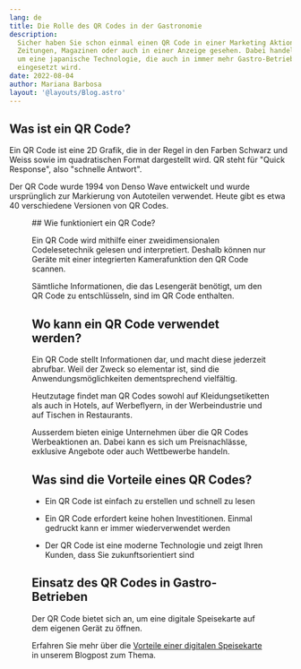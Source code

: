 ```yaml
---
lang: de
title: Die Rolle des QR Codes in der Gastronomie
description:
  Sicher haben Sie schon einmal einen QR Code in einer Marketing Aktion, in
  Zeitungen, Magazinen oder auch in einer Anzeige gesehen. Dabei handelt es sich
  um eine japanische Technologie, die auch in immer mehr Gastro-Betrieben
  eingesetzt wird.
date: 2022-08-04
author: Mariana Barbosa
layout: '@layouts/Blog.astro'
---
```



## Was ist ein QR Code?

Ein QR Code ist eine 2D Grafik, die in der Regel in den Farben Schwarz und Weiss
sowie im quadratischen Format dargestellt wird. QR steht für "Quick Response",
also "schnelle Antwort".

Der QR Code wurde 1994 von Denso Wave entwickelt und wurde ursprünglich zur
Markierung von Autoteilen verwendet. Heute gibt es etwa 40 verschiedene
Versionen von QR Codes.

<Figure
  src={import('./qr-code.jpg')}
  caption="QR-Code steht auf einem Tisch, um die Speisekarte zu öffnen."
  size="article"
/>
## Wie funktioniert ein QR Code?

Ein QR Code wird mithilfe einer zweidimensionalen Codelesetechnik gelesen und
interpretiert. Deshalb können nur Geräte mit einer integrierten Kamerafunktion
den QR Code scannen.

Sämtliche Informationen, die das Lesengerät benötigt, um den QR Code zu
entschlüsseln, sind im QR Code enthalten.

## Wo kann ein QR Code verwendet werden?

Ein QR Code stellt Informationen dar, und macht diese jederzeit abrufbar. Weil
der Zweck so elementar ist, sind die Anwendungsmöglichkeiten dementsprechend
vielfältig.

Heutzutage findet man QR Codes sowohl auf Kleidungsetiketten als auch in Hotels,
auf Werbeflyern, in der Werbeindustrie und auf Tischen in Restaurants.

Ausserdem bieten einige Unternehmen über die QR Codes Werbeaktionen an. Dabei
kann es sich um Preisnachlässe, exklusive Angebote oder auch Wettbewerbe
handeln.

## Was sind die Vorteile eines QR Codes?

- Ein QR Code ist einfach zu erstellen und schnell zu lesen

- Ein QR Code erfordert keine hohen Investitionen. Einmal gedruckt kann er immer
  wiederverwendet werden

- Der QR Code ist eine moderne Technologie und zeigt Ihren Kunden, dass Sie
  zukunftsorientiert sind

## Einsatz des QR Codes in Gastro-Betrieben

Der QR Code bietet sich an, um eine digitale Speisekarte auf dem eigenen Gerät
zu öffnen.

Erfahren Sie mehr über die
[Vorteile einer digitalen Speisekarte](../vorteile-von-digitalen-speisekarten/)
in unserem Blogpost zum Thema.
